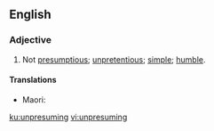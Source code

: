 ==English==

===Adjective===
{{en-adj}}
# Not [[presumptious]]; [[unpretentious]]; [[simple]]; [[humble]].

====Translations====
{{trans-top|}}
{{trans-mid}}
* Maori: {{t|mi|hūnguengue }}
{{trans-bottom}}

[[ku:unpresuming]]
[[vi:unpresuming]]